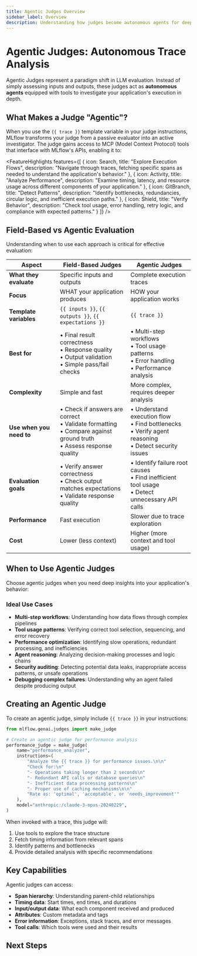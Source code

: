```yaml
---
title: Agentic Judges Overview
sidebar_label: Overview
description: Understanding how judges become autonomous agents for deep trace analysis
---
```



# Agentic Judges: Autonomous Trace Analysis

Agentic Judges represent a paradigm shift in LLM evaluation. Instead of simply assessing inputs and outputs, these judges act as **autonomous agents** equipped with tools to investigate your application's execution in depth.

## What Makes a Judge "Agentic"?

When you use the `{{ trace }}` template variable in your judge instructions, MLflow transforms your judge from a passive evaluator into an active investigator. The judge gains access to MCP (Model Context Protocol) tools that interface with MLflow's APIs, enabling it to:

<FeatureHighlights features={[
  {
    icon: Search,
    title: "Explore Execution Flows",
    description: "Navigate through traces, fetching specific spans as needed to understand the application's behavior."
  },
  {
    icon: Activity,
    title: "Analyze Performance",
    description: "Examine timing, latency, and resource usage across different components of your application."
  },
  {
    icon: GitBranch,
    title: "Detect Patterns",
    description: "Identify bottlenecks, redundancies, circular logic, and inefficient execution paths."
  },
  {
    icon: Shield,
    title: "Verify Behavior",
    description: "Check tool usage, error handling, retry logic, and compliance with expected patterns."
  }
]} />

## Field-Based vs Agentic Evaluation

Understanding when to use each approach is critical for effective evaluation:

| **Aspect**               | **Field-Based Judges**                                                                                                    | **Agentic Judges**                                                                                           |
| ------------------------ | ------------------------------------------------------------------------------------------------------------------------- | ------------------------------------------------------------------------------------------------------------ |
| **What they evaluate**   | Specific inputs and outputs                                                                                               | Complete execution traces                                                                                    |
| **Focus**                | WHAT your application produces                                                                                            | HOW your application works                                                                                   |
| **Template variables**   | `{{ inputs }}`, `{{ outputs }}`, `{{ expectations }}`                                                                     | `{{ trace }}`                                                                                                |
| **Best for**             | • Final result correctness<br/>• Response quality<br/>• Output validation<br/>• Simple pass/fail checks                   | • Multi-step workflows<br/>• Tool usage patterns<br/>• Error handling<br/>• Performance analysis             |
| **Complexity**           | Simple and fast                                                                                                           | More complex, requires deeper analysis                                                                       |
| **Use when you need to** | • Check if answers are correct<br/>• Validate formatting<br/>• Compare against ground truth<br/>• Assess response quality | • Understand execution flow<br/>• Find bottlenecks<br/>• Verify agent reasoning<br/>• Detect security issues |
| **Evaluation goals**     | • Verify answer correctness<br/>• Check output matches expectations<br/>• Validate response quality                       | • Identify failure root causes<br/>• Find inefficient tool usage<br/>• Detect unnecessary API calls          |
| **Performance**          | Fast execution                                                                                                            | Slower due to trace exploration                                                                              |
| **Cost**                 | Lower (less context)                                                                                                      | Higher (more context and tool usage)                                                                         |

## When to Use Agentic Judges

Choose agentic judges when you need deep insights into your application's behavior:

### Ideal Use Cases

- **Multi-step workflows**: Understanding how data flows through complex pipelines
- **Tool usage patterns**: Verifying correct tool selection, sequencing, and error recovery
- **Performance optimization**: Identifying slow operations, redundant processing, and inefficiencies
- **Agent reasoning**: Analyzing decision-making processes and logic chains
- **Security auditing**: Detecting potential data leaks, inappropriate access patterns, or unsafe operations
- **Debugging complex failures**: Understanding why an agent failed despite producing output

## Creating an Agentic Judge

To create an agentic judge, simply include `{{ trace }}` in your instructions:

```python
from mlflow.genai.judges import make_judge

# Create an agentic judge for performance analysis
performance_judge = make_judge(
    name="performance_analyzer",
    instructions=(
        "Analyze the {{ trace }} for performance issues.\n\n"
        "Check for:\n"
        "- Operations taking longer than 2 seconds\n"
        "- Redundant API calls or database queries\n"
        "- Inefficient data processing patterns\n"
        "- Proper use of caching mechanisms\n\n"
        "Rate as: 'optimal', 'acceptable', or 'needs_improvement'"
    ),
    model="anthropic:/claude-3-opus-20240229",
)
```

When invoked with a trace, this judge will:

1. Use tools to explore the trace structure
2. Fetch timing information from relevant spans
3. Identify patterns and bottlenecks
4. Provide detailed analysis with specific recommendations

## Key Capabilities

Agentic judges can access:

- **Span hierarchy**: Understanding parent-child relationships
- **Timing data**: Start times, end times, and durations
- **Input/output data**: What each component received and produced
- **Attributes**: Custom metadata and tags
- **Error information**: Exceptions, stack traces, and error messages
- **Tool calls**: Which tools were used and their results

## Next Steps

<TilesGrid>
  <TileCard
    icon={Search}
    iconSize={48}
    title="Trace Analysis"
    description="Learn how judges use tools to investigate traces"
    href="/genai/eval-monitor/scorers/llm-judge/trace-analysis"
    linkText="Explore tools →"
    containerHeight={64}
  />
  <TileCard
    icon={Activity}
    iconSize={48}
    title="Agent Behavior"
    description="Evaluate complex agent behaviors and workflows"
    href="/genai/eval-monitor/scorers/llm-judge/agent-behavior-patterns"
    linkText="Learn patterns →"
    containerHeight={64}
  />
  <TileCard
    icon={FileText}
    iconSize={48}
    title="make_judge API"
    description="See complete examples and API documentation"
    href="/genai/eval-monitor/scorers/llm-judge/make-judge"
    linkText="View API →"
    containerHeight={64}
  />
</TilesGrid>
